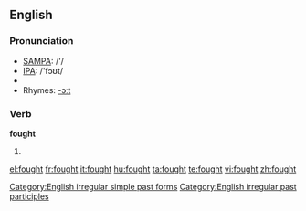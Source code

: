 ==English==

===Pronunciation===
*[[w:SAMPA|SAMPA]]: /'/
*[[w:IPA|IPA]]: /'fɔʊt/
*{{audio|en-us-fought.ogg|Audio (US)}}
*Rhymes: [[Rhymes:English:-ɔːt|-ɔːt]]

===Verb===
'''fought'''
# {{past of|[[fight]]}}

[[Category:English irregular simple past forms]]
[[Category:English irregular past participles]]

[[el:fought]]
[[fr:fought]]
[[it:fought]]
[[hu:fought]]
[[ta:fought]]
[[te:fought]]
[[vi:fought]]
[[zh:fought]]